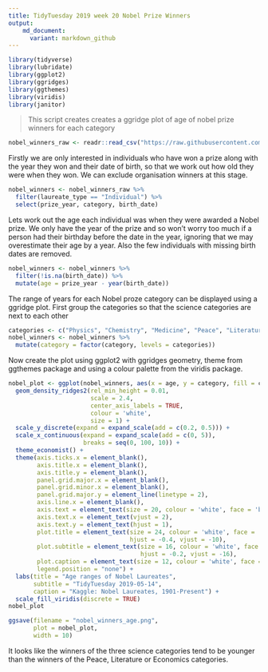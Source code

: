```yaml
---
title: TidyTuesday 2019 week 20 Nobel Prize Winners
output:
    md_document:
      variant: markdown_github
---
```


```r
library(tidyverse)
library(lubridate)
library(ggplot2)
library(ggridges)
library(ggthemes)
library(viridis)
library(janitor)
```

> This script creates creates a ggridge plot of age of nobel prize winners for each category

```r
nobel_winners_raw <- readr::read_csv("https://raw.githubusercontent.com/rfordatascience/tidytuesday/master/data/2019/2019-05-14/nobel_winners.csv")
```

Firstly we are only interested in individuals who have won a prize along with the year they won and their date of birth, so that we work out how old they were when they won. We can exclude organisation winners at this stage.

```r
nobel_winners <- nobel_winners_raw %>% 
  filter(laureate_type == "Individual") %>% 
  select(prize_year, category, birth_date) 
```

Lets work out the age each individual was when they were awarded a Nobel prize. We only have the year of the prize and so won't worry too much if a person had their birthday before the date in the year, ignoring that we may overestimate their age by a year. Also the few individuals with missing birth dates are removed.

```r
nobel_winners <- nobel_winners %>% 
  filter(!is.na(birth_date)) %>% 
  mutate(age = prize_year - year(birth_date)) 
```

The range of years for each Nobel proze category can be displayed using a ggridge plot. First group the categories so that the science categories are next to each other

```r
categories <- c("Physics", "Chemistry", "Medicine", "Peace", "Literature", "Economics")
nobel_winners <- nobel_winners %>% 
  mutate(category = factor(category, levels = categories))
```

Now create the plot using ggplot2 with ggridges geometry, theme from ggthemes package and using a colour palette from the viridis package.

```r
nobel_plot <- ggplot(nobel_winners, aes(x = age, y = category, fill = category)) +
  geom_density_ridges2(rel_min_height = 0.01,
                       scale = 2.4,
                       center_axis_labels = TRUE,
                       colour = 'white',
                       size = 1) +
  scale_y_discrete(expand = expand_scale(add = c(0.2, 0.5))) +
  scale_x_continuous(expand = expand_scale(add = c(0, 5)),
                     breaks = seq(0, 100, 10)) +
  theme_economist() +
  theme(axis.ticks.x = element_blank(),
        axis.title.x = element_blank(),
        axis.title.y = element_blank(),
        panel.grid.major.x = element_blank(),
        panel.grid.minor.x = element_blank(),
        panel.grid.major.y = element_line(linetype = 2),
        axis.line.x = element_blank(),
        axis.text = element_text(size = 20, colour = 'white', face = 'bold'),
        axis.text.x = element_text(vjust = 2),
        axis.text.y = element_text(hjust = 1),
        plot.title = element_text(size = 24, colour = 'white', face = 'italic',
                                  hjust = -0.4, vjust = -10),
        plot.subtitle = element_text(size = 16, colour = 'white', face = 'italic',
                                     hjust = -0.2, vjust = -16),
        plot.caption = element_text(size = 12, colour = 'white', face = 'italic'),
        legend.position = "none") +
  labs(title = "Age ranges of Nobel Laureates",
       subtitle = "TidyTuesday 2019-05-14",
       caption = "Kaggle: Nobel Laureates, 1901-Present") +
  scale_fill_viridis(discrete = TRUE)
nobel_plot
```

```r
ggsave(filename = "nobel_winners_age.png",
       plot = nobel_plot,
       width = 10)
```

It looks like the winners of the three science categories tend to be younger than the winners of the Peace, Literature or Economics categories.



